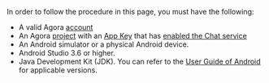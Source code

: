 <PlatformWrapper platform="android">

In order to follow the procedure in this page, you must have the following:

- A valid Agora [account](https://docs.agora.io/en/video-calling/reference/manage-agora-account/#create-an-agora-account)
- An Agora [project](https://docs.agora.io/en/video-calling/reference/manage-agora-account/#create-an-agora-project) with an [App Key](https://docs.agora.io/en/agora-chat/get-started/enable#get-the-information-of-the-chat-project) that has [enabled the Chat service](enable) 
- An Android simulator or a physical Android device.
- Android Studio 3.6 or higher.
- Java Development Kit (JDK). You can refer to the [User Guide of Android](https://developer.android.com/studio/write/java8-support) for applicable versions.

</PlatformWrapper>
